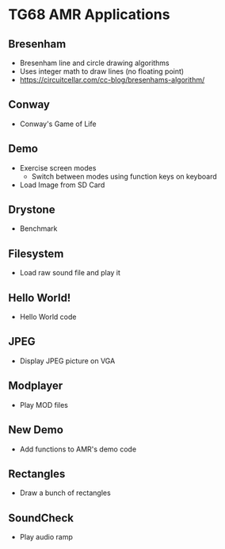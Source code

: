= TG68 AMR Applications =

== Bresenham ==

* Bresenham line and circle drawing algorithms
* Uses integer math to draw lines (no floating point)
* https://circuitcellar.com/cc-blog/bresenhams-algorithm/

== Conway ==

* Conway's Game of Life

== Demo ==

* Exercise screen modes
** Switch between modes using function keys on keyboard
* Load Image from SD Card

== Drystone ==

* Benchmark

== Filesystem ==

* Load raw sound file and play it

== Hello World! ==

* Hello World code

== JPEG ==

* Display JPEG picture on VGA

== Modplayer ==

* Play MOD files

== New Demo ==

* Add functions to AMR's demo code

== Rectangles ==

* Draw a bunch of rectangles

== SoundCheck ==

* Play audio ramp
